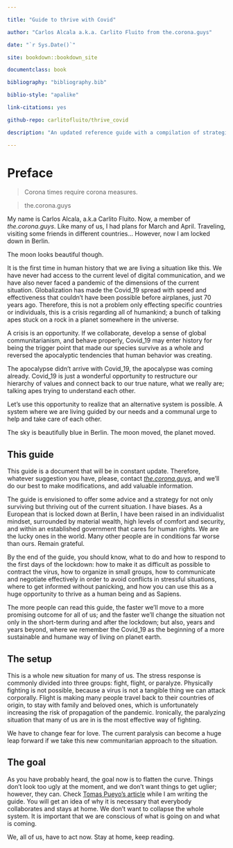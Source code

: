 ```yaml
---

title: "Guide to thrive with Covid"

author: "Carlos Alcala a.k.a. Carlito Fluito from the.corona.guys"

date: "`r Sys.Date()`"

site: bookdown::bookdown_site

documentclass: book

bibliography: "bibliography.bib"

biblio-style: "apalike"

link-citations: yes

github-repo: carlitofluito/thrive_covid

description: "An updated reference guide with a compilation of strategies not only to survive the corona crisis but to thrive as a species thanks to the Covid_19"

---
```






# Preface {-}



> Corona times require corona measures.

>

> the.corona.guys



My name is Carlos Alcala, a.k.a Carlito Fluito. Now, a member of *the.corona.guys*. Like many of us, I had plans for March and April. Traveling, visiting some friends in different countries… However, now I am locked down in Berlin.



The moon looks beautiful though.



It is the first time in human history that we are living a situation like this. We have never had access to the current level of digital communication, and we have also never faced a pandemic of the dimensions of the current situation. Globalization has made the Covid_19 spread with speed and effectiveness that couldn’t have been possible before airplanes, just 70 years ago. Therefore, this is not a problem only effecting specific countries or individuals, this is a crisis regarding all of humankind; a bunch of talking apes stuck on a rock in a planet somewhere in the universe.



A crisis is an opportunity. If we collaborate, develop a sense of global communitarianism, and behave properly, Covid_19 may enter history for being the trigger point that made our species survive as a whole and reversed the apocalyptic tendencies that human behavior was creating.



The apocalypse didn’t arrive with Covid_19, the apocalypse was coming already. Covid_19 is just a wonderful opportunity to restructure our hierarchy of values and connect back to our true nature, what we really are; talking apes trying to understand each other.  



Let’s use this opportunity to realize that an alternative system is possible. A system where we are living guided by our needs and a communal urge to help and take care of each other.



The sky is beautifully blue in Berlin. The moon moved, the planet moved.



## This guide {-}

This guide is a document that will be in constant update. Therefore, whatever suggestion you have, please, contact [*the.corona.guys*](mailto: the.corona.guys@gmail.com), and we’ll do our best to make modifications, and add valuable information.



The guide is envisioned to offer some advice and a strategy for not only surviving but thriving out of the current situation. I have biases. As a European that is locked down at Berlin, I have been raised in an individualist mindset, surrounded by material wealth, high levels of comfort and security, and within an established government that cares for human rights. We are the lucky ones in the world. Many other people are in conditions far worse than ours. Remain grateful.



By the end of the guide, you should know, what to do and how to respond to the first days of the lockdown: how to make it as difficult as possible to contract the virus, how to organize in small groups, how to communicate and negotiate effectively in order to avoid conflicts in stressful situations, where to get informed without panicking, and how you can use this as a huge opportunity to thrive as a human being and as Sapiens.



The more people can read this guide, the faster we’ll move to a more promising outcome for all of us; and the faster we’ll change the situation not only in the short-term during and after the lockdown; but also, years and years beyond, where we remember the Covid_19 as the beginning of a more sustainable and humane way of living on planet earth.



## The setup {-}



This is a whole new situation for many of us. The stress response is commonly divided into three groups: fight, flight, or paralyze. Physically fighting is not possible, because a virus is not a tangible thing we can attack corporally. Flight is making many people travel back to their countries of origin, to stay with family and beloved ones, which is unfortunately increasing the risk of propagation of the pandemic. Ironically, the paralyzing situation that many of us are in is the most effective way of fighting.



We have to change fear for love. The current paralysis can become a huge leap forward if we take this new communitarian approach to the situation.



## The goal {-}



As you have probably heard, the goal now is to flatten the curve. Things don’t look too ugly at the moment, and we don’t want things to get uglier; however, they can. Check [Tomas Pueyo’s article]( https://medium.com/@tomaspueyo/coronavirus-act-today-or-people-will-die-f4d3d9cd99ca) while I am writing the guide. You will get an idea of why it is necessary that everybody collaborates and stays at home. We don’t want to collapse the whole system. It is important that we are conscious of what is going on and what is coming.



We, all of us, have to act now. Stay at home, keep reading.

